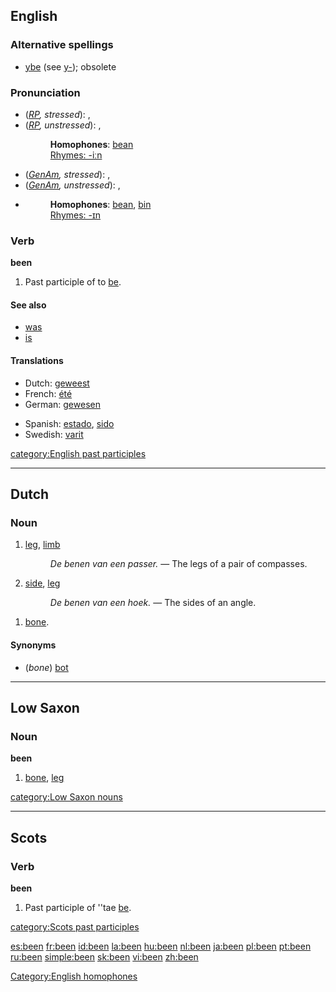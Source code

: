 {{see|ben|Ben}}

==English==

{{rank|who|said|would|46|been|will|no|them}}

===Alternative spellings===
*[[ybe]] (see [[y-]]); obsolete

===Pronunciation===
*(''[[RP]], stressed''): {{IPA|/ˈbiːn/}}, {{SAMPA|/"bi:n/}}
*(''[[RP]], unstressed''): {{IPA|/bin/}}, {{SAMPA|/bin/}}
*:'''Homophones''': [[bean]] [[Category:English homophones]]
*:[[Rhymes:English:-iːn|Rhymes: -iːn]]
*(''[[GenAm]], stressed''): {{IPA|/ˈbɪn/}}, {{SAMPA|/"bIn/}}
*(''[[GenAm]], unstressed''): {{IPA|/bɪn/}}, {{SAMPA|/bIn/}}
*{{audio|en-us-been.ogg|Audio (US)}}
*:'''Homophones''': [[bean]], [[bin]]
*:[[Rhymes:English:-ɪn|Rhymes: -ɪn]]

===Verb===
'''been''' 

# Past participle of to [[be]].

====See also====
*[[was]]
*[[is]]

====Translations====
{{trans-top}}
* Dutch: [[geweest]]
* French: [[été]]
* German: [[gewesen]]
{{trans-mid}}
* Spanish: [[estado]], [[sido]]
* Swedish: [[varit]]
{{trans-bottom}}

[[category:English past participles]]

----
==Dutch==

===Noun===
{{nl-noun|g=n|benen|beentje}}

# [[leg]], [[limb]]
#: ''De benen van een passer.'' &mdash; The legs of a pair of compasses.
# {{nl-mathematics}} [[side]], [[leg]]
#: ''De benen van een hoek.'' &mdash; The sides of an angle.

{{nl-noun|g=n|pl1=beenderen|pl2=benen|dim=beentje|dimpl1=beentjes|dimpl2=beendertjes}}

# [[bone]].

====Synonyms====
* (''bone'') [[bot]]

----

==Low Saxon==

===Noun===
'''been'''

# [[bone]], [[leg]]

[[category:Low Saxon nouns]]

----

==Scots==

===Verb===
'''been'''

# Past participle of ''tae [[be#Scots|be]].

[[category:Scots past participles]]

[[es:been]]
[[fr:been]]
[[id:been]]
[[la:been]]
[[hu:been]]
[[nl:been]]
[[ja:been]]
[[pl:been]]
[[pt:been]]
[[ru:been]]
[[simple:been]]
[[sk:been]]
[[vi:been]]
[[zh:been]]